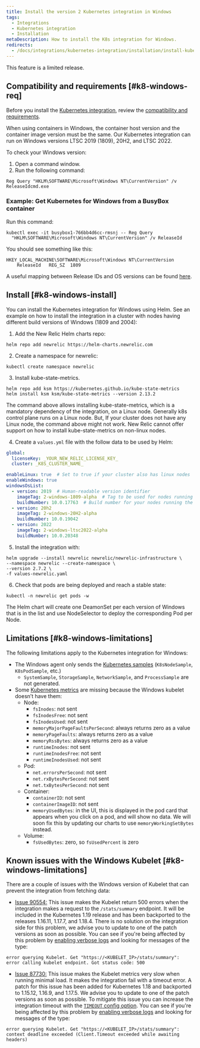 ```yaml
---
title: Install the version 2 Kubernetes integration in Windows
tags:
  - Integrations
  - Kubernetes integration
  - Installation
metaDescription: How to install the K8s integration for Windows.
redirects:
  - /docs/integrations/kubernetes-integration/installation/install-kubernetes-integration-windows
---
```


<Callout title="LIMITED RELEASE">
  This feature is a limited release.
</Callout>

## Compatibility and requirements [#k8-windows-req]

Before you install the [Kubernetes integration](/docs/integrations/kubernetes-integration/get-started/introduction-kubernetes-integration), review the [compatibility and requirements](/docs/integrations/kubernetes-integration/get-started/kubernetes-integration-compatibility-requirements).

<Callout variant="important">
  When using containers in Windows, the container host version and the container image version must be the same. Our Kubernetes integration can run on Windows versions LTSC 2019 (1809), 20H2, and LTSC 2022.
</Callout>

To check your Windows version:

1. Open a command window.
2. Run the following command:
  ```shell
  Reg Query "HKLM\SOFTWARE\Microsoft\Windows NT\CurrentVersion" /v
  ReleaseIdcmd.exe
  ```

### Example: Get Kubernetes for Windows from a BusyBox container

Run this command:

```shell
kubectl exec -it busybox1-766bb4d6cc-rmsnj -- Reg Query
  "HKLM\SOFTWARE\Microsoft\Windows NT\CurrentVersion" /v ReleaseId
```

You should see something like this:

```shell
HKEY_LOCAL_MACHINE\SOFTWARE\Microsoft\Windows NT\CurrentVersion
	ReleaseId	REG_SZ	1809
```

A useful mapping between Release IDs and OS versions can be found [here](https://hub.docker.com/_/microsoft-windows-servercore).

## Install [#k8-windows-install]

You can install the Kubernetes integration for Windows using Helm. See an example on how to install the integration in a cluster with nodes having different build versions of Windows (1809 and 2004):

1. Add the New Relic Helm charts repo:

  ```shell
  helm repo add newrelic https://helm-charts.newrelic.com
  ```

2. Create a namespace for newrelic:

  ```shell
  kubectl create namespace newrelic
  ```

3. Install kube-state-metrics.

  ```shell
  helm repo add ksm https://kubernetes.github.io/kube-state-metrics
  helm install ksm ksm/kube-state-metrics --version 2.13.2
  ```

<Callout variant="important">
  The command above allows installing kube-state-metrics, which is a mandatory dependency of the integration, on a Linux node. Generally k8s control plane runs on a Linux node. But, If your cluster does not have any Linux node, the command above might not work. New Relic cannot offer support on how to install kube-state-metrics on non-linux nodes.
</Callout>

4. Create a `values.yml` file with the follow data to be used by Helm:

  ```yaml
  global:
    licenseKey: _YOUR_NEW_RELIC_LICENSE_KEY_
    cluster: _K8S_CLUSTER_NAME_

  enableLinux: true  # Set to true if your cluster also has linux nodes
  enableWindows: true
  windowsOsList:
    - version: 2019  # Human-readable version identifier
      imageTag: 2-windows-1809-alpha  # Tag to be used for nodes running the windows version above
      buildNumber: 10.0.17763  # Build number for your nodes running the version above. Used as a selector.
    - version: 20h2
      imageTag: 2-windows-20H2-alpha
      buildNumber: 10.0.19042
    - version: 2022
      imageTag: 2-windows-ltsc2022-alpha
      buildNumber: 10.0.20348
  ```

5. Install the integration with:

  ```shell
  helm upgrade --install newrelic newrelic/newrelic-infrastructure \
  --namespace newrelic --create-namespace \
  --version 2.7.2 \
  -f values-newrelic.yaml
  ```

6. Check that pods are being deployed and reach a stable state:

  ```shell
  kubectl -n newrelic get pods -w
  ```

The Helm chart will create one DeamonSet per each version of Windows that is in the list and use NodeSelector to deploy the corresponding Pod per Node.

<InstallFeedback />

## Limitations [#k8-windows-limitations]

The following limitations apply to the Kubernetes integration for Windows:

* The Windows agent only sends the [Kubernetes samples](/docs/integrations/kubernetes-integration/understand-use-data/understand-use-data#event-types) (`K8sNodeSample`, `K8sPodSample`, etc.)
  * `SystemSample`, `StorageSample`, `NetworkSample`, and `ProcessSample` are not generated.
* Some [Kubernetes metrics](/docs/integrations/kubernetes-integration/understand-use-data/understand-use-data#metrics) are missing because the Windows kubelet doesn’t have them:
  * Node:
    * `fsInodes`: not sent
    * `fsInodesFree`: not sent
    * `fsInodesUsed`: not sent
    * `memoryMajorPageFaultsPerSecond`: always returns zero as a value
    * `memoryPageFaults`: always returns zero as a value
    * `memoryRssBytes`: always returns zero as a value
    * `runtimeInodes`: not sent
    * `runtimeInodesFree`: not sent
    * `runtimeInodesUsed`: not sent
  * Pod:
    * `net.errorsPerSecond`: not sent
    * `net.rxBytesPerSecond`: not sent
    * `net.txBytesPerSecond`: not sent
  * Container:
    * `containerID`: not sent
    * `containerImageID`: not sent
    * `memoryUsedBytes`: in the UI, this is displayed in the pod card that appears when you click on a pod, and will show no data. We will soon fix this by updating our charts to use `memoryWorkingSetBytes` instead.
  * Volume:
    * `fsUsedBytes`: zero, so `fsUsedPercent` is zero

## Known issues with the Windows Kubelet [#k8-windows-limitations]

There are a couple of issues with the Windows version of Kubelet that can prevent the integration from fetching data:

* [Issue 90554:](https://github.com/kubernetes/kubernetes/pull/90554) This issue makes the Kubelet return 500 errors when the integration makes a request to the `/stats/summary` endpoint. It will be included in the Kubernetes 1.19 release and has been backported to the releases 1.16.11, 1.17.7, and 1.18.4. There is no solution on the integration side for this problem, we advise you to update to one of the patch versions as soon as possible. You can see if you're being affected by this problem by [enabling verbose logs](/docs/integrations/kubernetes-integration/troubleshooting/get-logs-version#verbose) and looking for messages of the type:

```shell
error querying Kubelet. Get "https://<KUBELET_IP>/stats/summary": error calling kubelet endpoint. Got status code: 500
```

* [Issue 87730:](https://github.com/kubernetes/kubernetes/pull/87730) This issue makes the Kubelet metrics very slow when running minimal load. It makes the integration fail with a timeout error. A patch for this issue has been added for Kubernetes 1.18 and backported to 1.15.12, 1.16.9, and 1.17.5. We advise you to update to one of the patch versions as soon as possible. To mitigate this issue you can increase the integration timeout with the [`TIMEOUT` config option](/docs/integrations/kubernetes-integration/installation/kubernetes-integration-install-configure#kube-state-metrics-timeout-change). You can see if you're being affected by this problem by [enabling verbose logs](/docs/integrations/kubernetes-integration/troubleshooting/get-logs-version#verbose) and looking for messages of the type:

```shell
error querying Kubelet. Get "https://<KUBELET_IP>/stats/summary": context deadline exceeded (Client.Timeout exceeded while awaiting headers)
```
